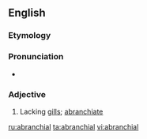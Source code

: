 ==English==

===Etymology===
{{prefix|a|branchial}}

===Pronunciation===
* {{a|US}} {{IPA|/eɪ.ˈbɹæŋ.ki.əl/}}

===Adjective===
{{en-adj|-}}

# {{zoology}} Lacking [[gill]]s; [[abranchiate]]

[[ru:abranchial]]
[[ta:abranchial]]
[[vi:abranchial]]